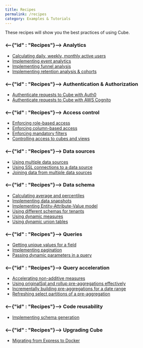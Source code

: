 ```yaml
---
title: Recipes
permalink: /recipes
category: Examples & Tutorials
---
```


These recipes will show you the best practices of using Cube.

### <--{"id" : "Recipes"}--> Analytics

- [Calculating daily, weekly, monthly active users](/recipes/active-users)
- [Implementing event analytics](/recipes/event-analytics)
- [Implementing funnel analysis](/recipes/funnels)
- [Implementing retention analysis & cohorts](/recipes/cohort-retention)

### <--{"id" : "Recipes"}--> Authentication & Authorization

- [Authenticate requests to Cube with Auth0](/recipes/authn-with-auth0)
- [Authenticate requests to Cube with AWS Cognito](/recipes/authn-with-aws-cognito)

### <--{"id" : "Recipes"}--> Access control

- [Enforcing role-based access](/recipes/role-based-access)
- [Enforcing column-based access](/recipes/column-based-access)
- [Enforcing mandatory filters](/recipes/enforcing-mandatory-filters)
- [Controlling access to cubes and views](/recipes/controlling-access-to-cubes-and-views)

### <--{"id" : "Recipes"}--> Data sources

- [Using multiple data sources](/recipes/multiple-sources-same-schema)
- [Using SSL connections to a data source](/recipes/enable-ssl-connections-to-database)
- [Joining data from multiple data sources](/recipes/joining-multiple-data-sources)

### <--{"id" : "Recipes"}--> Data schema

- [Calculating average and percentiles](https://cube.dev/docs/recipes/percentiles)
- [Implementing data snapshots](/recipes/snapshots)
- [Implementing Entity-Attribute-Value model](/recipes/entity-attribute-value)
- [Using different schemas for tenants](/recipes/using-different-schemas-for-tenants)
- [Using dynamic measures](/recipes/referencing-dynamic-measures)
- [Using dynamic union tables](/recipes/dynamically-union-tables)

### <--{"id" : "Recipes"}--> Queries

- [Getting unique values for a field](/recipes/getting-unique-values-for-a-field)
- [Implementing pagination](/recipes/pagination)
- [Passing dynamic parameters in a query](/recipes/passing-dynamic-parameters-in-a-query)

### <--{"id" : "Recipes"}--> Query acceleration

- [Accelerating non-additive measures](/recipes/non-additivity)
- [Using originalSql and rollup pre-aggregations effectively](/recipes/using-originalsql-and-rollups-effectively)
- [Incrementally building pre-aggregations for a date range](/recipes/incrementally-building-pre-aggregations-for-a-date-range)
- [Refreshing select partitions of a pre-aggregation](/recipes/refreshing-select-partitions)

### <--{"id" : "Recipes"}--> Code reusability

- [Implementing schema generation](/recipes/schema-generation)

### <--{"id" : "Recipes"}--> Upgrading Cube

- [Migrating from Express to Docker](/recipes/migrating-from-express-to-docker)
